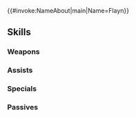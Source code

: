{{#invoke:NameAbout|main|Name=Flayn}}{{HeroPage Tabs}}
{{Hero Infobox
|Name=Flayn
|Title=Playing Innocent
|WeaponType=Colorless Staff
|MoveType=Flying
|Origin=Fire Emblem: Three Houses
|Gender=Female
|actorEN=Deva Marie Gregory
|actorJP=大野柚布子
|artist=恒星ホリグチ
|randomStartTime=2020-11-19T07:00:00Z
|additionDate=October 19, 2020
|releaseDate=October 19, 2020
|poolDate=November 6, 2020
|poolRarities=5
|cv1=12
|cv2=500300
|TagID=フレン
|InternalID=579
|Properties=specRate_202308
|description=Younger sister of Seteth, who dotes on her constantly. Having lived a sheltered life, she sometimes appears to lack common sense. Appears in Fire Emblem: Three Houses.
}}
{{Stats Page
|Lv1HP=18|Lv1ATK=11|Lv1SPD=5|Lv1DEF=4|Lv1RES=9
|GRHP=50|GRATK=65|GRSPD=50|GRDEF=40|GRRES=60
}}
==Skills==
===Weapons===
{{Weapons Table
|weapon1=Assault
|weapon1Unlock=1
|weapon2=Caduceus Staff
|weapon2Unlock=5
}}
===Assists===
{{Assists Table
|assist1=Heal
|assist1Default=1
|assist1Unlock=1
|assist2=Reconcile
|assist2Default=3
|assist2Unlock=2
|assist3=Rescue
|assist3Default=4
|assist3Unlock=3
|assist4=Rescue+
|assist4Default=5
|assist4Unlock=5
}}
===Specials===
{{Specials Table
|special1=Imbue
|special1Default=4
|special1Unlock=2
|special2=Still-Water Balm
|special2Default=5
|special2Unlock=3
|special3=Deluge Balm
|special3Unlock=4
|special4=Deluge Balm+
|special4Unlock=5
}}
===Passives===
{{Passives Table
|passiveB1=Dazzling Staff 1
|passiveB2=Dazzling Staff 2
|passiveB3=Dazzling Staff 3
|passiveB1Unlock=1
|passiveB2Unlock=2
|passiveB3Unlock=4
|passiveC1=Ground Orders 1
|passiveC2=Ground Orders 2
|passiveC3=Ground Orders 3
|passiveC1Unlock=3
|passiveC2Unlock=4
|passiveC3Unlock=5
}}
{{Heroes Navbox}}